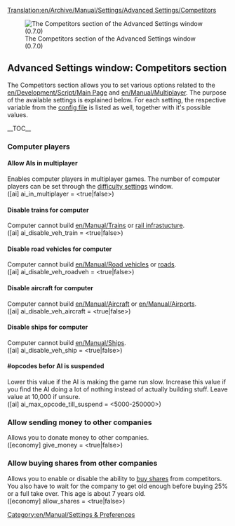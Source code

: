 [[Translation:en/Archive/Manual/Settings/Advanced Settings/Competitors]]
{{en/Warning|Information on this page applies to 0.7.x and up. See [[en/Archive/Manual/Settings/Configuring patches]] for information of how to change settings in 0.6.x and earlier.}}

[[File:en/Archive/Manual/Settings/Advset competitors.png|frame|left|The Competitors section of the Advanced Settings window (0.7.0)]]
==Advanced Settings window: Competitors section==
{{en/Archive/Manual/Settings/Advanced Settings}}
The Competitors section allows you to set various options related to the [[en/Development/Script/Main Page]] and [[en/Manual/Multiplayer]]. The purpose of the available settings is explained below. For each setting, the respective variable from the [[en/Archive/Manual/Settings/Openttd.cfg|config file]] is listed as well, together with it's possible values.

__TOC__

===Computer players===
====Allow AIs in multiplayer====
Enables computer players in multiplayer games. The number of computer players can be set through the [[en/Archive/Manual/Settings/Difficulty|difficulty settings]] window.
<br />([ai] ai_in_multiplayer = <true|false>)

====Disable trains for computer====
Computer cannot build [[en/Manual/Trains]] or [[en/Manual/Railway construction|rail infrastucture]].
<br />([ai] ai_disable_veh_train = <true|false>)

====Disable road vehicles for computer====
Computer cannot build [[en/Manual/Road vehicles]] or [[en/Manual/Roadway construction|roads]].
<br />([ai] ai_disable_veh_roadveh = <true|false>)

====Disable aircraft for computer====
Computer cannot build [[en/Manual/Aircraft]] or [[en/Manual/Airports]].
<br />([ai] ai_disable_veh_aircraft = <true|false>)

====Disable ships for computer====
Computer cannot build [[en/Manual/Ships]].
<br />([ai] ai_disable_veh_ship = <true|false>)

====#opcodes befor AI is suspended====
Lower this value if the AI is making the game run slow. Increase this value if you find the AI doing a lot of nothing instead of actually building stuff. Leave value at 10,000 if unsure.
<br />([ai] ai_max_opcode_till_suspend = <5000-250000>)

===Allow sending money to other companies===
Allows you to donate money to other companies.
<br />([economy] give_money = <true|false>)

===Allow buying shares from other companies===
Allows you to enable or disable the ability to [[en/Manual/Economy|buy shares]] from competitors. You also have to wait for the company to get old enough before buying 25% or a full take over. This age is about 7 years old.
<br />([economy] allow_shares = <true|false>)





[[Category:en/Manual/Settings & Preferences]]